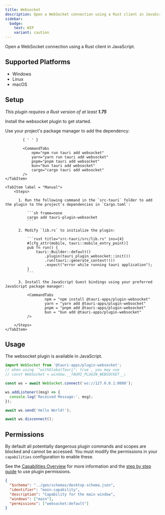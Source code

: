```yaml
---
title: Websocket
description: Open a WebSocket connection using a Rust client in JavaScript.
sidebar:
  badge:
    text: WIP
    variant: caution
---
```



<PluginLinks plugin="websocket" />

Open a WebSocket connection using a Rust client in JavaScript.

## Supported Platforms

- Windows
- Linux
- macOS

## Setup

_This plugin requires a Rust version of at least **1.75**_

Install the websocket plugin to get started.

<Tabs>
	<TabItem label="Automatic" >
		Use your project's package manager to add the dependency:

    		{ ' ' }

    		<CommandTabs
                npm="npm run tauri add websocket"
                yarn="yarn run tauri add websocket"
                pnpm="pnpm tauri add websocket"
                bun="bun tauri add websocket"
                cargo="cargo tauri add websocket"
    		/>
    </TabItem>

    <TabItem label = "Manual">
    	<Steps>

          1. Run the following command in the `src-tauri` folder to add the plugin to the project's dependencies in `Cargo.toml`:

              ```sh frame=none
              cargo add tauri-plugin-websocket
              ```

          2. Modify `lib.rs` to initialize the plugin:

              ```rust title="src-tauri/src/lib.rs" ins={4}
              #[cfg_attr(mobile, tauri::mobile_entry_point)]
              pub fn run() {
                  tauri::Builder::default()
                      .plugin(tauri_plugin_websocket::init())
                      .run(tauri::generate_context!())
                      .expect("error while running tauri application");
              }
              ```

          3. Install the JavaScript Guest bindings using your preferred JavaScript package manager:

              <CommandTabs
                      npm = "npm install @tauri-apps/plugin-websocket"
                      yarn = "yarn add @tauri-apps/plugin-websocket"
                      pnpm = "pnpm add @tauri-apps/plugin-websocket"
                      bun = "bun add @tauri-apps/plugin-websocket"
              />

    	</Steps>
    </TabItem>

</Tabs>

## Usage

The websocket plugin is available in JavaScript.

```javascript
import WebSocket from '@tauri-apps/plugin-websocket';
// when using `"withGlobalTauri": true`, you may use
// const WebSocket = window.__TAURI_PLUGIN_WEBSOCKET__;

const ws = await WebSocket.connect('ws://127.0.0.1:8080');

ws.addListener((msg) => {
  console.log('Received Message:', msg);
});

await ws.send('Hello World!');

await ws.disconnect();
```

## Permissions

By default all potentially dangerous plugin commands and scopes are blocked and cannot be accessed. You must modify the permissions in your `capabilities` configuration to enable these.

See the [Capabilities Overview](/security/capabilities/) for more information and the [step by step guide](/learn/security/using-plugin-permissions/) to use plugin permissions.

```json title="src-tauri/capabilities/main.json" ins={6}
{
  "$schema": "../gen/schemas/desktop-schema.json",
  "identifier": "main-capability",
  "description": "Capability for the main window",
  "windows": ["main"],
  "permissions": ["websocket:default"]
}
```

<PluginPermissions plugin="websocket" />
